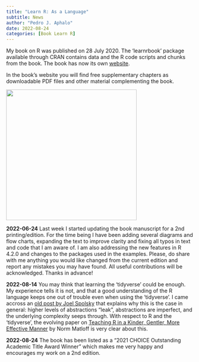 ```yaml
---
title: "Learn R: As a Language"
subtitle: News
author: "Pedro J. Aphalo"
date: 2022-08-24
categories: [Book Learn R]
---
```


My book on R was published on 28 July 2020. The 'learnrbook' package available through CRAN contains data and the R code scripts and chunks from the book. The book has now its own [website](https://www.learnr-book.info).

In the book's website you will find free supplementary chapters as downloadable PDF files and other material complementing the book.

![](frontcover-9780367182533-702x1024.jpg){fig-align="center" width="351"}

**2022-06-24** Last week I started updating the book manuscript for a 2nd printing/edition. For the time being I have been adding several diagrams and flow charts, expanding the text to improve clarity and fixing all typos in text and code that I am aware of. I am also addressing the new features in R 4.2.0 and changes to the packages used in the examples. Please, do share with me anything you would like changed from the current edition and report any mistakes you may have found. All useful contributions will be acknowledged. Thanks in advance!

**2022-08-14** You may think that learning the 'tidyverse' could be enough. My experience tells it is not, and that a good understanding of the R language keeps one out of trouble even when using the 'tidyverse'. I came accross an [old post by Joel Spolsky](https://www.joelonsoftware.com/2002/11/11/the-law-of-leaky-abstractions/) that explains why this is the case in general: higher levels of abstractions "leak", abstractions are imperfect, and the underlying complexity seeps through. With respect to R and the 'tidyverse', the evolving paper on [Teaching R in a Kinder, Gentler, More Effective Manner](https://github.com/matloff/TidyverseSkeptic) by Norm Matloff is very clear about this.

**2022-08-24** The book has been listed as a "2021 CHOICE Outstanding Academic Title Award Winner" which makes me very happy and encourages my work on a 2nd edition.
